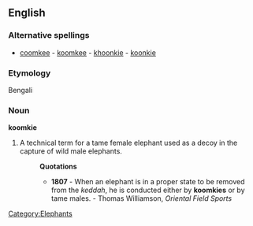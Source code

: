 ==English==

===Alternative spellings===
* [[coomkee]] - [[koomkee]] - [[khoonkie]] - [[koonkie]]

===Etymology===
Bengali

===Noun===
'''koomkie'''
# A technical term for a tame female elephant used as a decoy in the capture of wild male elephants.
#:'''Quotations'''
#:*'''1807''' - When an elephant is in a proper state to be removed from the ''keddah'', he is conducted either by '''koomkies''' or by tame males. - Thomas Williamson, ''Oriental Field Sports''

[[Category:Elephants]]